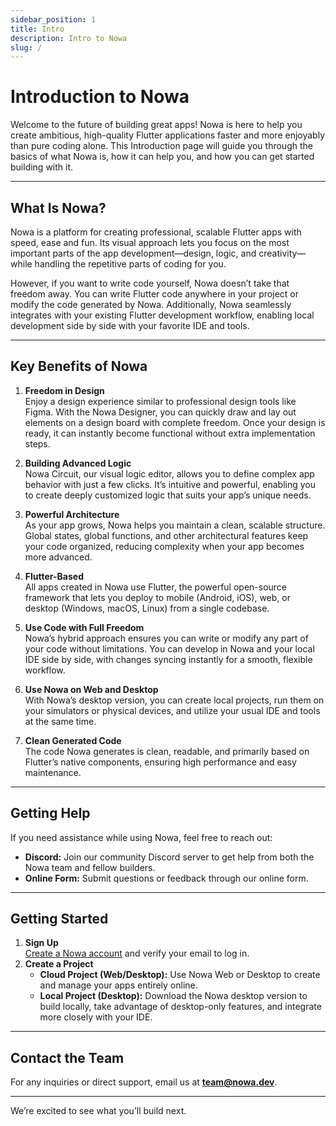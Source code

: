 ```yaml
---
sidebar_position: 1
title: Intro 
description: Intro to Nowa
slug: /
---
```


# Introduction to Nowa

Welcome to the future of building great apps! Nowa is here to help you create ambitious, high-quality Flutter applications faster and more enjoyably than pure coding alone. This Introduction page will guide you through the basics of what Nowa is, how it can help you, and how you can get started building with it.

---

## What Is Nowa?

Nowa is a platform for creating professional, scalable Flutter apps with speed, ease and fun. Its visual approach lets you focus on the most important parts of the app development—design, logic, and creativity—while handling the repetitive parts of coding for you.

However, if you want to write code yourself, Nowa doesn’t take that freedom away. You can write Flutter code anywhere in your project or modify the code generated by Nowa. Additionally, Nowa seamlessly integrates with your existing Flutter development workflow, enabling local development side by side with your favorite IDE and tools.

---

## Key Benefits of Nowa

1. **Freedom in Design**  
   Enjoy a design experience similar to professional design tools like Figma. With the Nowa Designer, you can quickly draw and lay out elements on a design board with complete freedom. Once your design is ready, it can instantly become functional without extra implementation steps.

2. **Building Advanced Logic**  
   Nowa Circuit, our visual logic editor, allows you to define complex app behavior with just a few clicks. It’s intuitive and powerful, enabling you to create deeply customized logic that suits your app’s unique needs.

3. **Powerful Architecture**  
   As your app grows, Nowa helps you maintain a clean, scalable structure. Global states, global functions, and other architectural features keep your code organized, reducing complexity when your app becomes more advanced.

4. **Flutter-Based**  
   All apps created in Nowa use Flutter, the powerful open-source framework that lets you deploy to mobile (Android, iOS), web, or desktop (Windows, macOS, Linux) from a single codebase.

5. **Use Code with Full Freedom**  
   Nowa’s hybrid approach ensures you can write or modify any part of your code without limitations. You can develop in Nowa and your local IDE side by side, with changes syncing instantly for a smooth, flexible workflow.

6. **Use Nowa on Web and Desktop**  
   With Nowa’s desktop version, you can create local projects, run them on your simulators or physical devices, and utilize your usual IDE and tools at the same time.

7. **Clean Generated Code**  
   The code Nowa generates is clean, readable, and primarily based on Flutter’s native components, ensuring high performance and easy maintenance.

---

## Getting Help

If you need assistance while using Nowa, feel free to reach out:
- **Discord:** Join our community Discord server to get help from both the Nowa team and fellow builders.
- **Online Form:** Submit questions or feedback through our online form.

---

## Getting Started

1. **Sign Up**  
   [Create a Nowa account](#) and verify your email to log in.
2. **Create a Project**  
   - **Cloud Project (Web/Desktop):** Use Nowa Web or Desktop to create and manage your apps entirely online.  
   - **Local Project (Desktop):** Download the Nowa desktop version to build locally, take advantage of desktop-only features, and integrate more closely with your IDE.

---

## Contact the Team

For any inquiries or direct support, email us at **team@nowa.dev**.

---

We’re excited to see what you’ll build next.


